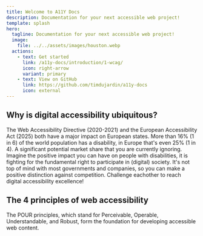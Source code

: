 ```yaml
---
title: Welcome to A11Y Docs
description: Documentation for your next accessible web project!
template: splash
hero:
  tagline: Documentation for your next accessible web project!
  image:
    file: ../../assets/images/houston.webp
  actions:
    - text: Get started
      link: /a11y-docs/introduction/1-wcag/
      icon: right-arrow
      variant: primary
    - text: View on GitHub
      link: https://github.com/timdujardin/a11y-docs
      icon: external
---
```



## Why is digital accessibility ubiquitous?

<CardGrid stagger>
  <Card title="European legislation" icon="open-book">
    The Web Accessibility Directive (2020-2021) and the European Accessibility
    Act (2025) both have a major impact on European states.
  </Card>
  <Card title="Expand your audience" icon="setting">
    More than 16% (1 in 6) of the world population has a disability, in Europe
    that's even 25% (1 in 4). A significant potential market share that you are
    currently ignoring.
  </Card>
  <Card title="Social responsibility" icon="puzzle">
    Imagine the positive impact you can have on people with disabilities, it is
    fighting for the fundamental right to participate in (digital) society.
  </Card>
  <Card title="Brand reputation" icon="laptop">
    It's not top of mind with most governments and companies, so you can make a
    positive distinction against competition. Challenge eachother to reach
    digital accessibility excellence!
  </Card>
</CardGrid>

## The 4 principles of web accessibility

The POUR principles, which stand for Perceivable, Operable, Understandable, and Robust, form the foundation for developing accessible web content.

<CardGrid>
  <LinkCard
    title="1. Perceivable"
    href="/principles/perceivable"
    description="Content must be presented in a way that can be perceived
    by all users, regardless of sensory abilities."
  ></LinkCard>
  <LinkCard
    title="2. Operable"
    href="/principles/operable"
    description="Users should be able to navigate and interact with the
    content using a variety of input methods."
  ></LinkCard>
  <LinkCard
    title="3. Understandable"
    href="/principles/understandable"
    description="Information and the operation of the interface must be
    clear and easy to comprehend for all users."
  ></LinkCard>
  <LinkCard
    title="4. Robust"
    href="/principles/robust"
    description="Content should be compatible with a wide range of user
    agents, including assistive technology."
  ></LinkCard>
</CardGrid>
